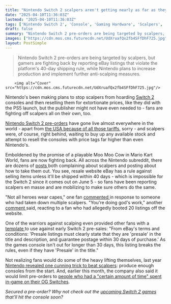 ```yaml
---
title: "Nintendo Switch 2 scalpers aren't getting nearly as far as they did with the PS5 launch, as fans are mobilizing to boot them off resale websites"
date: "2025-04-10T11:36:03Z"
lastmod: "2025-04-10T11:36:03Z"
tags: ['Nintendo Switch 2', 'Console', 'Gaming Hardware', 'Scalpers', 'Pre-orders', 'eBay', 'Online Gaming']
draft: false
summary: "Nintendo Switch 2 pre-orders are being targeted by scalpers, but gamers are fighting back by reporting eBay listings that violate the platform's 40-day shipping rule, while Nintendo plans to increase production and implement further anti-scalping measures."
images: ["https://cdn.mos.cms.futurecdn.net/UdXruafQx2fb4SFfDhF725.jpg"]
layout: PostSimple
---
```

> Nintendo Switch 2 pre-orders are being targeted by scalpers, but gamers are fighting back by reporting eBay listings that violate the platform's 40-day shipping rule, while Nintendo plans to increase production and implement further anti-scalping measures.


        <img alt="Cover" src="https://cdn.mos.cms.futurecdn.net/UdXruafQx2fb4SFfDhF725.jpg"/>
        
Nintendo's been making plans to stop scalpers from hoarding [Switch 2](https://www.gamesradar.com/nintendo-switch-2-guide/) consoles and then reselling them for extortionate prices, like they did with the PS5 launch, but the publisher might not have even needed to - fans are fighting off scalpers all on their own, too.

[Nintendo Switch 2 pre-orders](https://www.gamesradar.com/platforms/nintendo-switch-2/how-to-pre-order-nintendo-switch-2-top-tips-from-my-years-of-stock-hunting/) have gone live almost everywhere in the world - apart from [the USA because of all those tariffs](https://www.gamesradar.com/hardware/switch-2-pre-orders-have-been-delayed-in-the-us-in-order-to-assess-the-potential-impact-of-tariffs-and-evolving-market-conditions-nintendo-says/), sorry - and scalpers were, of course, right behind, waiting to buy up any available stock and attempt to resell the consoles with price tags far higher than even Nintendo's.

Emboldened by the promise of a playable Moo Moo Cow in Mario Kart World, fans are now fighting back. All across the Nintendo subreddit, there are dozens of [posts ](https://www.reddit.com/r/NintendoSwitch2/search/?q=scalpers&type=posts&t=week&cId=0d2d015e-49d0-4f64-a6e5-e9937a2eb9d7&iId=ae6200d2-02e8-43da-9a12-78723fabe8fb)both complaining about scalpers and posting about how to take them out. You see, resale website eBay has a rule against selling items unless it'll be shipped within 40 days - which is impossible for the Switch 2 since it comes out on June 5 - so fans have been reporting scalpers en masse and are mobilizing to make sure others do the same.

"Not all heroes wear capes," one fan [commented ](https://www.reddit.com/r/NintendoSwitch2/comments/1jv3bvu/bye_bye_ebay_scalpers/?share_id=EG8L9oIyQPawXCHTcUftT&utm_content=1&utm_medium=android_app&utm_name=androidcss&utm_source=share&utm_term=1)in response to someone who had taken down multiple scalpers. "You're doing god's work," another [comment ](https://www.reddit.com/r/NintendoSwitch2/comments/1jvi4fa/i_have_gotten_over_20_switch_2_preorder_listings/?share_id=ESLKPw9Y9VFmgYXTMWzaJ&utm_content=1&utm_medium=android_app&utm_name=androidcss&utm_source=share&utm_term=1)said, reacting to a fan who had allegedly booted 20 listings off the website.

One of the warriors against scalping even provided other fans with a [template ](https://www.reddit.com/r/NintendoSwitch2/comments/1jv3bvu/comment/mm6z5wp/?utm_source=share&utm_medium=web3x&utm_name=web3xcss&utm_term=1&utm_content=share_button)to use against early Switch 2 pre-sales: "From eBay's terms and conditions: 'Presale listings must clearly state that they are 'presale' in the title and description, and guarantee postage within 30 days of purchase.' As the games console isn't out for longer than 30 days, this listing breaks the rules, even if they have 'Presale' in the title."

Not realizing fans would do some of the heavy lifting themselves, last year [Nintendo revealed one cunning trick to beat scalpers](https://www.gamesradar.com/hardware/nintendo-plans-to-beat-the-scalpers-with-the-switch-2-with-one-cunning-trick-just-make-enough-consoles-from-the-start/): produce enough consoles from the start. And, earlier this month, the company also said it would limit pre-orders to [people who had a "certain amount of time" spent in-game on their OG Switches](https://www.gamesradar.com/platforms/nintendo-switch-2/nintendo-has-a-plan-to-combat-switch-2-scalpers-and-it-involves-a-nintendo-switch-online-membership-and-a-certain-amount-of-time-spent-in-game/).

*Secured a pre-order? Why not check out the *[<em>upcoming Switch 2 games</em>](https://www.gamesradar.com/upcoming-switch-2-games/)* that'll hit the console soon?*
        